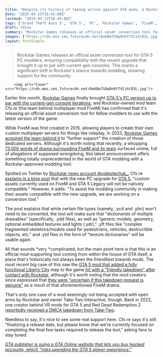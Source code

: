 ```yaml
---
title: "Despite its history of taking action against GTA mods, a Rockstar-approved GTA 5 modding tool is on the way to 'assist the modding community' in the wake of the recent PC upgrade"
date: "2025-03-13T16:45:08Z"
lastmod: "2025-03-13T16:45:08Z"
tags: ['Grand Theft Auto 5', 'GTA 5', 'PC', 'Rockstar Games', 'FiveM', 'Modding', 'Open World', 'Action-Adventure']
draft: false
summary: "Rockstar Games releases an official asset conversion tool for GTA 5 PC modders, ensuring compatibility with the recent upgrade that brought it up to par with current-gen consoles. This marks a significant shift in Rockstar's stance towards modding, showing support for the community."
images: ["https://cdn.mos.cms.futurecdn.net/6wkBw7S8q9nKY7VCzXrD3L.jpg"]
layout: PostSimple
---
```

> Rockstar Games releases an official asset conversion tool for GTA 5 PC modders, ensuring compatibility with the recent upgrade that brought it up to par with current-gen consoles. This marks a significant shift in Rockstar's stance towards modding, showing support for the community.


        <img alt="Cover" src="https://cdn.mos.cms.futurecdn.net/6wkBw7S8q9nKY7VCzXrD3L.jpg"/>
        
Earlier this month, [Rockstar Games](https://www.gamesradar.com/tag/rockstar-games/) finally brought [<u>GTA 5's PC version up to par with the current-gen console iterations</u>](https://www.gamesradar.com/games/grand-theft-auto/gta-5-is-giving-pc-players-a-free-upgrade-that-brings-it-up-to-par-with-the-console-versions-and-adds-some-pc-exclusive-features/), and Rockstar-owned mod team Cfx.re (the team behind multiplayer mod FiveM) has confirmed that it's releasing an official asset conversion tool for fellow modders to use with the latest version of the game.

While FiveM was first created in 2015, allowing players to create their own custom multiplayer servers for things like roleplay, in 2023, [<u>Rockstar Games acquired the team behind it</u>](https://www.gamesradar.com/rockstar-joins-forces-with-one-of-the-biggest-names-in-gta-rp/) to "further support" the creation of those dedicated servers. Although it's worth noting that recently, a whopping [<u>73,000 words of drama surrounding FiveM and its team</u>](https://www.gamesradar.com/games/grand-theft-auto/73-000-words-of-drama-about-gta-5-rp-mod-teams-acquisition-by-rockstar-appear-online-with-claims-that-no-original-devs-are-left-and-the-project-is-dying/) surfaced online, full of allegations of supposed wrongdoing, this latest announcement offers something totally unprecedented in the world of GTA modding with a Rockstar-approved modding tool.

Spotted on Twitter by [<u>Rockstar news account @videotechuk_</u>](https://x.com/videotechuk_/status/1899880569921470507), Cfx.re [<u>explains in a blog post</u>](https://forum.cfx.re/t/coming-soon-new-official-modding-utility/5312475) that with the new PC upgrade for [<u>GTA 5</u>](https://www.gamesradar.com/gta-5-guide/), "custom assets currently used on FiveM and GTA 5 Legacy will not be natively compatible." However, it adds: "To assist the modding community in making their assets compatible with the new upgrade, we are working on a conversion tool."

The post explains that while certain file types (namely, .ycd and .ybn) won't need to be converted, the tool will make sure that "dictionaries of multiple drawables" (specifically, .ydd files), as well as "generic models, geometry, optional embedded textures and lights (.ydr)," .yft files like "complex fragmented skeletons/models used for pedestrians, vehicles, destructible objects, etc." and .ytd files in the form of "texture dictionaries" will be usable again.

All that sounds *very *complicated, but the main point here is that this is an official mod-supporting tool coming from within the house of GTA itself, a place that's historically not always been the friendliest towards mods. The most recent big case of this saw the [<u>GTA 5 mod that added a fully functional Liberty City</u>](https://www.gamesradar.com/games/grand-theft-auto/enormous-gta-5-mod-adds-gta-4s-liberty-city-as-a-fully-functional-map-with-a-working-subway-traffic-and-even-the-notorious-swing-set-glitch/) map to the game [<u>hit with a "friendly takedown" after contact with Rockstar</u>](https://www.gamesradar.com/games/grand-theft-auto/gta-5-mod-that-added-gta-4s-liberty-city-hit-with-a-friendly-takedown-after-contact-from-rockstar-but-the-modders-insist-there-is-no-negativity-between-us-and-the-official-devs/), although it's worth noting that the mod creators since expressed that [<u>they were "uncertain if this takedown request is genuine"</u>](https://www.gamesradar.com/games/grand-theft-auto/a-month-after-the-gta-5-mod-recreating-gta-4-was-shut-down-its-modders-are-now-uncertain-if-this-takedown-request-is-genuine/) as a result of that aforementioned FiveM drama.

That's only one case of a mod seemingly not being accepted with open arms by Rockstar and owner Take-Two Interactive, though. Back in 2022, one creator behind VR mods for GTA 5 and Red Dead Redemption 2 [<u>reportedly received a DMCA takedown from Take-Two</u>](https://www.gamesradar.com/gta-5-and-red-dead-redemption-2-vr-modder-hit-with-copyright-takedown/).

Needless to say, it's nice to see some real support here. Cfx.re says it's still "finalizing a release date, but please know that we're currently focused on completing the final few tasks required to release the tool," asking fans to stay tuned.

[<u><em>GTA publisher is suing a GTA Online website that lets you buy hacked accounts, which "risks upending the GTA 5 player experience."</em></u>](https://www.gamesradar.com/games/grand-theft-auto/gta-publisher-is-suing-a-gta-online-website-that-lets-you-buy-hacked-accounts-which-risks-upending-the-gta-5-player-experience/)
        